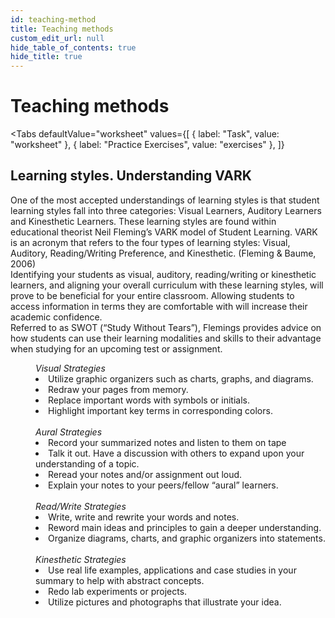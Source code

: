 ```yaml
---
id: teaching-method
title: Teaching methods
custom_edit_url: null
hide_table_of_contents: true
hide_title: true
---
```



<Theme analyticalTechniques />

# Teaching methods

<Tabs
  defaultValue="worksheet"
  values={[
    { label: "Task", value: "worksheet" },
    { label: "Practice Exercises", value: "exercises" },
  ]}
>

<TabItem value="worksheet">

## Learning styles. Understanding VARK

One of the most accepted understandings of learning styles is that student learning styles fall into three categories: Visual Learners, Auditory Learners and Kinesthetic Learners. These learning styles are found within educational theorist Neil Fleming’s VARK model of Student Learning. VARK is an acronym that refers to the four types of learning styles: Visual, Auditory, Reading/Writing Preference, and Kinesthetic. (Fleming & Baume, 2006)  
Identifying your students as visual, auditory, reading/writing or kinesthetic learners, and aligning your overall curriculum with these learning styles, will prove to be beneficial for your entire classroom. Allowing students to access information in terms they are comfortable with will increase their academic confidence.  
Referred to as SWOT (“Study Without Tears”), Flemings provides advice on how students can use their learning modalities and skills to their advantage when studying for an upcoming test or assignment.

<dl>
  <dd>
    <em>Visual Strategies</em>
    <li>Utilize graphic organizers such as charts, graphs, and diagrams.</li>
    <li>Redraw your pages from memory.</li>
    <li>Replace important words with symbols or initials.</li>
    <li>Highlight important key terms in corresponding colors.</li>
  </dd>
  <br />
  <dd>
    <em>Aural Strategies</em>
    <li>Record your summarized notes and listen to them on tape</li>
    <li>
      Talk it out. Have a discussion with others to expand upon your
      understanding of a topic.
    </li>
    <li>Reread your notes and/or assignment out loud.</li>
    <li>Explain your notes to your peers/fellow “aural” learners.</li>
  </dd>
  <br />
  <dd>
    <em>Read/Write Strategies</em>
    <li>Write, write and rewrite your words and notes.</li>
    <li>Reword main ideas and principles to gain a deeper understanding.</li>
    <li>Organize diagrams, charts, and graphic organizers into statements.</li>
  </dd>
  <br />
  <dd>
    <em>Kinesthetic Strategies</em>
    <li>
      Use real life examples, applications and case studies in your summary to
      help with abstract concepts.
    </li>
    <li>Redo lab experiments or projects.</li>
    <li>Utilize pictures and photographs that illustrate your idea.</li>
  </dd>
</dl>

</TabItem>

<TabItem value="exercises">
  <Frame src="https://learningapps.org/watch?v=penais87n21" height="480px" />
</TabItem>

</Tabs>
